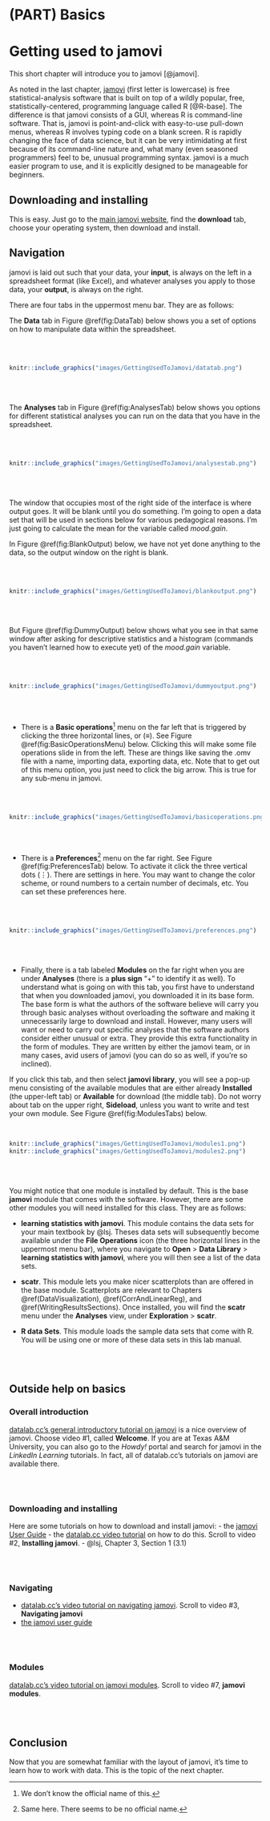 # (PART) Basics {-}

# Getting used to jamovi {#GettingUsedtoJamovi}

This short chapter will introduce you to jamovi [@jamovi]. 

As noted in the last chapter, [jamovi](https://www.jamovi.org/) (first letter is lowercase) is free statistical-analysis software that is built on top of a wildly popular, free, statistically-centered, programming language called R [@R-base]. The difference is that jamovi consists of a GUI, whereas R is command-line software. That is, jamovi is point-and-click with easy-to-use pull-down menus, whereas R involves typing code on a blank screen. R is rapidly changing the face of data science, but it can be very intimidating at first because of its command-line nature and, what many (even seasoned programmers) feel to be, unusual programming syntax. jamovi is a much easier program to use, and it is explicitly designed to be manageable for beginners.

## Downloading and installing {#DownloadingAndInstallingJamovi}

This is easy. Just go to the [main jamovi website](https://www.jamovi.org/), find the **download** tab, choose your operating system, then download and install. 

## Navigation {#NavigatingJamovi}

jamovi is laid out such that your data, your **input**, is always on the left in a spreadsheet format (like Excel), and whatever analyses you apply to those data, your **output**, is always on the right.

There are four tabs in the uppermost menu bar. They are as follows:

The **Data** tab in Figure \@ref(fig:DataTab) below shows you a set of options on how to manipulate data within the spreadsheet. 

<br/><br/>

```r
knitr::include_graphics("images/GettingUsedToJamovi/datatab.png")
``` 

<br/><br/>

The **Analyses** tab in Figure \@ref(fig:AnalysesTab) below shows you options for different statistical analyses you can run on the data that you have in the spreadsheet. 

<br/><br/>

```r
knitr::include_graphics("images/GettingUsedToJamovi/analysestab.png")
```

<br/><br/>

The window that occupies most of the right side of the interface is where output goes. It will be blank until you do something. I'm going to open a data set that will be used in sections below for various pedagogical reasons. I'm just going to calculate the mean for the variable called *mood.gain*.

In Figure \@ref(fig:BlankOutput) below, we have not yet done anything to the data, so the output window on the right is blank.

<br/><br/>

```r
knitr::include_graphics("images/GettingUsedToJamovi/blankoutput.png")
```

<br/><br/>

But Figure \@ref(fig:DummyOutput) below shows what you see in that same window after asking for descriptive statistics and a histogram (commands you haven't learned how to execute yet) of the *mood.gain* variable.

<br/><br/>

```r
knitr::include_graphics("images/GettingUsedToJamovi/dummyoutput.png")
```

<br/><br/>

- There is a **Basic operations**^[We don't know the official name of this.] menu on the far left that is triggered by clicking the three horizontal lines, or $(\equiv)$. See Figure \@ref(fig:BasicOperationsMenu) below. Clicking this will make some file operations slide in from the left. These are things like saving the .omv file with a name, importing data, exporting data, etc. Note that to get out of this menu option, you just need to click the big arrow. This is true for any sub-menu in jamovi.

<br/><br/>

```r
knitr::include_graphics("images/GettingUsedToJamovi/basicoperations.png")
```

<br/><br/>

- There is a **Preferences**^[Same here. There seems to be no official name.] menu on the far right. See Figure \@ref(fig:PreferencesTab) below. To activate it click the three vertical dots $(\vdots)$. There are settings in here. You may want to change the color scheme, or round numbers to a certain number of decimals, etc. You can set these preferences here.

<br/><br/>

```r
knitr::include_graphics("images/GettingUsedToJamovi/preferences.png")
```

<br/><br/>

- Finally, there is a tab labeled **Modules** on the far right when you are under **Analyses** (there is a **plus sign** "+" to identify it as well). To understand what is going on with this tab, you first have to understand that when you downloaded jamovi, you downloaded it in its base form. The base form is what the authors of the software believe will carry you through basic analyses without overloading the software and making it unnecessarily large to download and install. However, many users will want or need to carry out specific analyses that the software authors consider either unusual or extra. They provide this extra functionality in the form of modules. They are written by either the jamovi team, or in many cases, avid users of jamovi (you can do so as well, if you're so inclined).

If you click this tab, and then select **jamovi library**, you will see a pop-up menu consisting of the available modules that are either already **Installed** (the upper-left tab) or **Available** for download (the middle tab). Do not worry about tab on the upper right, **Sideload**, unless you want to write and test your own module. See Figure \@ref(fig:ModulesTabs) below.

<br/>

```r
knitr::include_graphics("images/GettingUsedToJamovi/modules1.png")
knitr::include_graphics("images/GettingUsedToJamovi/modules2.png")
```

<br/><br/>

You might notice that one module is installed by default. This is the base **jamovi** module that comes with the software. However, there are some other modules you will need installed for this class. They are as follows:

- **learning statistics with jamovi**. This module contains the data sets for your main textbook by @lsj. Theses data sets will subsequently become available under the **File Operations** icon (the three horizontal lines in the uppermost menu bar), where you navigate to **Open** > **Data Library** > **learning statistics with jamovi**, where you will then see a list of the data sets.

- **scatr**. This module lets you make nicer scatterplots than are offered in the base module. Scatterplots are relevant to Chapters \@ref(DataVisualization), \@ref(CorrAndLinearReg), and \@ref(WritingResultsSections). Once installed, you will find the **scatr** menu under the **Analyses** view, under **Exploration** > **scatr**.

- **R data Sets**. This module loads the sample data sets that come with R. You will be using one or more of these data sets in this lab manual.

<br/><br/>

## Outside help on basics {#OutsideHelpOnBasics}

### Overall introduction {#OutsideHelpOnOveralIntroduction}

[datalab.cc's general introductory tutorial on jamovi](https://datalab.cc/tools/jamovi) is a nice overview of jamovi. Choose video #1, called **Welcome**. If you are at Texas A&M University, you can also go to the *Howdy!* portal and search for jamovi in the *LinkedIn Learning* tutorials. In fact, all of  datalab.cc's tutorials on jamovi are available there.

<br/><br/>

### Downloading and installing {#OutsideHelpOnDownloadingAndInstalling}

Here are some tutorials on how to download and install jamovi:
  - the [jamovi User Guide](https://www.jamovi.org/user-manual.html#installation)
  - the [datalab.cc video tutorial](https://datalab.cc/tools/jamovi) on how to do this. Scroll to video #2, **Installing jamovi**.
  - @lsj, Chapter 3, Section 1 (3.1)

<br/><br/>

### Navigating {#OutsideHelpOnNavigating}

- [datalab.cc's video tutorial on navigating jamovi](https://datalab.cc/tools/jamovi). Scroll to video #3, **Navigating jamovi**
- [the jamovi user guide](https://www.jamovi.org/user-manual.html#getting-started)

<br/><br/>

### Modules {#OutsideHelpOnModules}

[datalab.cc's video tutorial on jamovi modules](https://datalab.cc/tools/jamovi). Scroll to video #7, **jamovi modules**.

<br/><br/>

## Conclusion {#ConclusionOfBasics}

Now that you are somewhat familiar with the layout of jamovi, it's time to learn how to work with data. This is the topic of the next chapter.